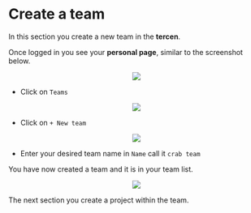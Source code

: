 # Create a team

In this section you create a new team in the __tercen__.

Once logged in you see your __personal page__, similar to the screenshot below.

<center><img src="images/view_personal_page.png"></center>

* Click on `Teams`

<center><img src="images/click_on_teams_tab.png"></center>

* Click on `+ New team`

<center><img src="images/click_on_add_team.png"></center>

* Enter your desired team name in `Name` call it `crab team`

You have now created a team and it is in your team list.

<center><img src="images/view_teams_with_crab_team.png"></center>



The next section you create a project within the team.

